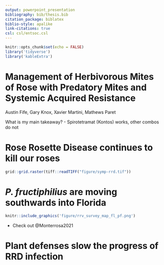 ```yaml
---
output: powerpoint_presentation
bibliography: bib/thesis.bib
citation_package: biblatex
biblio-style: apalike
link-citations: true
csl: csl/entsoc.csl
---
```


```r
knitr::opts_chunk$set(echo = FALSE)
library('tidyverse')
library('kableExtra')
```

# Management of Herbivorous Mites of Rose with Predatory Mites and Systemic Acquired Resistance
Austin Fife, Gary Knox, Xavier Martini, Mathews Paret

What is my main takeaway? - Spirotetramat (Kontos) works, other combos do not

# Rose Rosette Disease continues to kill our roses
```r
grid::grid.raster(tiff::readTIFF("figure/symp-rrd.tif"))
```

# *P. fructiphilius* are moving southwards into Florida
```r
knitr::include_graphics('figure/rrv_survey_map_fl_pf.png')
```
- Check out @Monterrosa2021

# Plant defenses slow the progress of RRD infection



<!-- # Phytoseiids an option for control? -->
<!-- - Too large! -->
<!-- - Model organism? -->


<!-- - Preliminary research: *Amblyseius swirskii* RRD-infected roses -->


<!-- # What caused the attraction to infected roses? -->
<!-- ```{r aswir-rrd, fig.cap = "\\textit{Amblyseius swirskii} attraction to healthy and Rose Rosette Virus-infected Pink Double Knock Out® roses. Asterisks represent significant differences as calculated by $\\chi^2$ contingency table tests for given probabilities. N.S. = not significant. RRV-infected vs Healthy Rose: $\\chi^2 = 9.33$, $df = 1$, $\\alpha = 0.05$, $p-value = 0.002$. Filtered Air vs Healthy Rose: $\\chi^2 = 0.47$, df $=$ 1, $\\alpha = 0.05$, $p-value = 0.4913$.", out.width="100%", warning=FALSE} -->
<!-- knitr::include_graphics('figure/rrv_graph_olfact_rose.png') -->
<!-- ``` -->
<!-- - Low levels of MeSA from RRV-infected roses -->
<!-- - MeSA attractive to some many predatory mites -->

<!-- # MeSA and SAR -->
<!-- - MeSA increases when a plant is attacked by herbivores or pathogens, derivative of Salicylic Acid -->
<!-- - Systemic Acquired Resistance (SAR), protects distant tissues -->
<!-- - Hypersensitive Response -->
<!-- - Enduring resistance -->
<!-- - Pathogen resistance: fungi, bacteria and viral pathogens -->

<!-- # SAR-induction -->
<!-- - Induce SAR *before* RRV infection -->
<!-- - acibenzolar-S-methyl (ASM), benzothiadiazole -->
<!-- - ASM used to protect plants from fungal infection -->
<!-- - Chitinase activity in roses [@Suo2001] -->
<!-- - Hypersensitive response and SAR interferes with the ability of eriophyoid mites to feed or grow on induced plants [@Bronner1991a; @Westphal1991; @Westphal1992]. -->

<!-- # How does SAR-induction affect predators? -->
<!-- - Predatory mites may still be harmed via direct and indirect effects of SAR-induction [@Ataide2016, @Pappas2017] -->

<!-- # Design: ASM Trials -->
<!-- - 12 weeks, from August to October -->
<!-- - Griffin and Athens, GA -->
<!-- - low and high pest pressure  -->
<!-- - Plants inoculated with canes from nearby RRD-infected roses -->
<!-- - Inoculated 1st and 5th weeks of the experiment -->
<!-- - 48 Pink Double Knock Out® Roses 1 gallon buckets  -->

<!-- # Treatments: ASM -->
<!-- - acibenzolar-S-methyl, ASM (Actigard50WG)  -->
<!-- - Two rates: 50 \si{\milli\gram}/\si{\liter} (Half rate) and 100 \si{\milli\gram}/\si{\liter} (High rate) -->
<!-- - Goal: observe the effects of inducing Systemic Acquired Resistance (SAR) on *P. fructiphilus*  -->
<!-- - Griffin had two controls:  -->
<!-- - Kontos (Spirotetramat), label rate (negative control) -->
<!-- - Water (positive control) -->
<!-- - Athens had untreated roses and water as negative controls -->

<!-- # Data Collection: ASM -->
<!-- - Subset of samples weekly -->
<!-- - Each rose plant has been sampled three times. -->
<!-- - Rose/rosebud cuttings ~10 cm -->
<!-- - Samples in 50 mL centrifuge tubes -->
<!-- - Washing methods of @Monfreda2007 -->
<!-- - Counted eriophyoid mites -->

<!-- # Design: IPM Trials -->
<!-- August to October simultaneously in Griffin, GA and Athens, GA. -->
<!-- The Athens site will be given 96 Pink Double Knock Out® Roses (Star Roses and Plants, West Grove, PA, USA), while Griffin will use 54 roses due to the smaller plot area available. Bare root roses will be planted 2 months before the trials begin to allow new flush to form. Rose planting media and environmental conditions will be the same as previously described. -->

<!-- # Treatments - IPM -->
<!-- - ASM (Actigard 50WG) and SP2700, (Ninja, SePro) -->
<!-- - *A. swirskii* 2 mini sachets with hooks sachets per rose -->
<!-- - ASM + *A. swirskii* -->
<!-- - Kontos - spirotetramat acaricide as a negative control  -->
<!-- - Water - a positive control  -->
<!-- - 12 weeks, mites applied on the 1st, 5th and 9th week -->
<!-- - Two blocks, 10 plots, 12 roses/plot w/buffer, six roses treated -->


<!-- # Plot Design - 2018 -->
<!-- ```{r, cache = TRUE, cache.extra = file.mtime('figure/rrv_asm_plot_2018_griffin.png'), fig.cap= "Field design for testing the potential of Acibenzolar-S-Methyl to reduce populations of \\textit{P. fructiphilus} by inducing Systemic Acquired Resistance in Pink Double Knock Out® roses. Trials were conducted for three months from September to December 2019 in Griffin, GA. Four treatments were applied weekly fo 12 weeks: Blue = Water Red = Actigard50WG 100 \\si{\\milli\\gram}/L (High rate),  Pink = Actigard50WG \\si{\\milli\\gram}/L (Half rate) Turquoise = Kontos (Label rate). Flower cuttings were be taken weekly to record \\textit{P. fructiphilus} numbers.", out.width="80%", warning=FALSE} -->
<!-- knitr::include_graphics('figure/rrv_asm_plot_2018_griffin.png') -->
<!-- ``` -->

<!-- # Plot Design - 2019 -->
<!-- ```{r, cache.extra = file.mtime('figure/rrv_asm_plot_2019_griffin.png'), fig.cap="Field design for testing the potential of Acibenzolar-S-Methyl to reduce populations of \\textit{P. fructiphilus} by inducing Systemic Acquired Resistance in Pink Double Knock Out® roses. Trials were conducted for three months from September to December 2019 in Griffin, GA. Four treatments were applied weekly fo 12 weeks: Blue = Water Red = Actigard50WG 100 \\si{\\milli\\gram}/L (High rate),  Pink = Actigard50WG 100 \\si{\\milli\\gram}/L (Half rate) Turquoise = Kontos (Label rate). Flower cuttings were be taken weekly to record \\textit{P. fructiphilus} numbers.", out.width="80%", warning=FALSE} -->
<!-- knitr::include_graphics('figure/rrv_asm_plot_2019_griffin.png') -->
<!-- ``` -->

<!-- # Data Collection: IPM -->
<!-- - Cuttings taken weekly from six treated roses -->
<!-- - Three flowers (buds if no flowers present)  -->
<!-- - ~18 flowers/buds per bottle for each plot -->
<!-- - Bottles with 95% EtOH -->
<!-- - Sieves to separate mites from the plant tissues. -->
<!-- - Plant tissues dried ~48 hrs at 50 &deg;C, weighed -->
<!-- - *A. swirskii* applied on the 1st, 5th and 9th week -->

<!-- # Treatments: IPM -->
<!-- - Water - Control -->
<!-- - Actigard - 100 mg/L -->
<!-- - Ninja - label rate -->
<!-- - Kontos - label rate -->
<!-- - *A. swirskii* (one sachet per rose treated) -->
<!-- - *A. swirskii* + Ninja (one sachet per rose treated, label rate) -->

<!-- # Plot Design: IPM - Athens -->
<!-- ```{r ipm-athens, cache.extra = file.mtime('figure/rrv_ipm_plot_map_2019_athens.png'), fig.cap = "Field design for Integrated Pest Management trials on Pink Double Knock Out® roses to control \\textit{P. fructiphilus} in Athens, GA with five treatments. W = Water A = Actigard50WG, K = Kontos, M = \\textit{A. swirkii} predatory mite sachets, N = SP2700 (Trade name: Ninja, SePro), + = \\textit{A. swirskii} + Ninja combined treatments. All products were applied at their label rates for 12 weeks. Flower cuttings were taken weekly to record \\textit{P. fructiphilus} numbers.", out.width="80%", warning=FALSE} -->
<!-- knitr::include_graphics('figure/rrv_ipm_plot_map_2019_athens.png') -->
<!-- ``` -->

<!-- # Plot Design: IPM - Griffin -->

<!-- ```{r ipm-griff, cache.extra = file.mtime('figure/rrv_ipm_plot_map_2019_griffin.png'), fig.cap= "Field design for Integrated Pest Management trials on Pink Double Knock Out® roses to control \\textit{P. fructiphilus} in Griffin, GA with five treatments. W = Water A = Actigard50WG, K = Kontos, M = \\textit{A. swirkii} predatory mite sachets, N = SP2700 (Trade name: Ninja, SePro), + = \\textit{A. swirskii} + Ninja combined treatments. All products were applied at their label rates for 12 weeks. Flower cuttings were taken weekly to record \\textit{P. fructiphilus} numbers.", out.width="80%", warning=FALSE} -->
<!-- knitr::include_graphics('figure/rrv_ipm_plot_map_2019_griffin.png') -->
<!-- ``` -->

<!-- # Plot Design: IPM - Tallahassee -->

<!-- ```{r, cache.extra = file.mtime('figure/rrv_ipm_plot_map_2021_talla.tif'), fig.cap = "Field design for Integrated Pest Management trials on Pink Double Knock Out® roses to control \\textit{P. fructiphilus} in Tallahassee, FL with five treatments: Water, Actigard50WG, Kontos, \\textit{Amblyseius swirkii} predatory mite sachets, and \\textit{A. swirskii} + Actigard combined treatments. All products were applied at their label rates for 12 weeks. Flower cuttings were taken weekly to record \\textit{P. fructiphilus} numbers.", out.width="80%", warning=FALSE} -->
<!-- grid::grid.raster(tiff::readTIFF('figure/rrv_ipm_plot_map_2021_talla.tif')) -->
<!-- ``` -->

<!-- ## Results {#results-asm-ipm} -->
<!-- Combining predatory mites with a SAR-inducer was as effective as the miticide alone, and controlled herbivorous mite populations more than either SAR-induction or predatory mites alone -->

<!-- ```{r asm-graph, cache = TRUE, cache.extra = file.mtime('figure/actigard_graph.png'), fig.cap="SAR-induction trials on Pink Double Knock Out® roses to control \\textit{Phyllocoptes fructiphilus} in Athens and Griffin, GA. Statistical significance was determined using Tukey contrasts for multiple Comparisons of means. Groups which share letters are not statistically different from one another. $\\alpha = 0.05$. water = Water Control, High = 100 \\si{\\milli\\gram}/\\si{\\liter} Actigard® 50WG (Syngenta, Greensboro, NC, USA) acibenzolar-S-methyl (ASM), low = 50 \\si{\\milli\\gram}/\\si{\\liter} Actigard® 50WG (Syngenta, Greensboro, NC, USA) acibenzolar-S-methyl (ASM), kontos = Kontos® Miticide Insecticide - Spirotetramat (Bayer Corporation, Whippany, New Jersey, USA), untreated = No treatment. All products were applied for 12 weeks. Flower cuttings were taken weekly to record the numbers of herbivorous mites.", out.width="80%", warning=FALSE} -->
<!-- knitr::include_graphics('figure/actigard_graph.png') -->
<!-- ``` -->

<!-- # ASM Trial: Athens 2018 -->
<!-- ```{r asm-athns-2018-table, echo = FALSE, warning = FALSE, cache = TRUE, cache.extra = file.mtime('data/rrv_athens_disease_progress_2018.csv'), caption = "\\label{tab:asm-athns-2018-table}", out.width="100%"} -->
<!-- read_csv('data/rrv_athens_disease_progress_2018.csv', -->
<!--          show_col_types = FALSE) %>% -->
<!--   knitr::kable(format = "latex", -->
<!--                booktabs = TRUE, -->
<!--                caption = "Progression of RRD on SAR-induced Pink Double Knock Out® roses in Athens, GA 2018.") %>% -->
<!--   kable_styling(latex_options = c("striped", "scale_down", full_width = TRUE)) -->

<!-- ``` -->

<!-- # IPM Trials -->
<!-- ```{r ipm, cache = TRUE, cache.extra = file.mtime('figure/ipm_graph.png'), fig.cap="Integrated Pest Management trials on Pink Double Knock Out® roses to control \\textit{Phyllocoptes fructiphilus} in Athens and Griffin, GA with five treatments. Statistical significance was determined using Tukey contrasts for multiple Comparisons of means. Groups which share letters are not statistically different from one another. $\\alpha = 0.05$. water = Water Control, actigard = Actigard® 50WG (Syngenta, Greensboro, NC, USA) acibenzolar-S-methyl (ASM), kontos = Kontos® Miticide Insecticide - Spirotetramat (Bayer Corporation, Whippany, New Jersey, USA), mites = \\textit{Amblyseius swirkii} predatory mite mini sachets on hooks (Ambly-S, Arbico Organics, Oro Valley, AZ, USA), ninja = SP2700 (Trade name: Ninja\\texttrademark, SePro, Carmel, IN, USA), mites + ninja = \\textit{A. swirskii} + Ninja combined treatments. All products were applied at their label rates for 12 weeks. Flower cuttings were taken weekly to record the numbers of herbivorous mites.", out.width="80%", warning=FALSE} -->
<!-- knitr::include_graphics('figure/ipm_graph.png') -->
<!-- ``` -->

<!-- # IPM Trial: Tallahassee 2021 -->
<!-- ```{r ipm-talla-erios, cache = TRUE, cache.extra = file.mtime('figure/rrv_ipm_graph_erios_talla.png'), fig.cap="Integrated Pest Management trials on Pink Double Knock Out® roses to control \\textit{Phyllocoptes fructiphilus} in Tallahassee, FL with five treatments. Statistical significance was determined using Tukey contrasts for multiple Comparisons of means. Groups which share letters are not statistically different from one another. $\\alpha = 0.05$. Water = Water Control, Actigard = Actigard® 50WG (Syngenta, Greensboro, NC, USA) acibenzolar-S-methyl (ASM), Kontos = Kontos® Miticide Insecticide - Spirotetramat (Bayer Corporation, Whippany, New Jersey, USA), Mites = \\textit{Amblyseius swirkii} predatory mite mini sachets on hooks (Ambly-S, Arbico Organics, Oro Valley, AZ, USA), Mites + Actigard = \\textit{A. swirskii} + Actigard combined treatments. Untreated = No treatment. All products were applied at their label rates for 12 weeks. Flower cuttings were taken weekly to record the numbers of \\textit{P. fructiphilus} and other herbivorous mites.", out.width="80%", warning=FALSE} -->
<!-- knitr::include_graphics('figure/rrv_ipm_graph_erios_talla.png') -->
<!-- ``` -->

<!-- # IPM Trial: Tallahassee 2021 - week -->
<!-- ```{r ipm-talla-erios-week, cache = TRUE, cache.extra = file.mtime('figure/rrv_ipm_graph_erios_talla_week.png'), fig.cap="Integrated Pest Management trials on Pink Double Knock Out® roses to control \\textit{Phyllocoptes fructiphilus} in Tallahassee, FL with five treatments. Water = Water Control, Actigard = Actigard® 50WG (Syngenta, Greensboro, NC, USA) acibenzolar-S-methyl (ASM), Kontos = Kontos® Miticide Insecticide - Spirotetramat (Bayer Corporation, Whippany, New Jersey, USA), Mites = \\textit{Amblyseius swirkii} predatory mite mini sachets on hooks (Ambly-S, Arbico Organics, Oro Valley, AZ, USA), MA = \\textit{A. swirskii} + Actigard combined treatments. Untreated = No treatment. All products were applied at their label rates for 12 weeks. Flower cuttings were taken weekly to record the numbers of \\textit{P. fructiphilus} and other herbivorous mites.", out.width="80%", warning=FALSE} -->
<!-- knitr::include_graphics('figure/rrv_ipm_graph_erios_talla_week.png') -->
<!-- ``` -->

<!-- # IPM Trial: Tallahassee 2021 - other -->
<!-- ```{r ipm-talla-other, cache = TRUE, cache.extra = file.mtime('figure/rrv_ipm_graph_other_talla.png'), fig.cap="Integrated Pest Management trials on Pink Double Knock Out® roses to control \\textit{Phyllocoptes fructiphilus} in Tallahassee, FL with five treatments. Statistical significance was determined using Tukey contrasts for multiple Comparisons of means. Groups which share letters are not statistically different from one another. $\\alpha = 0.05$. Water = Water Control, Actigard = Actigard® 50WG (Syngenta, Greensboro, NC, USA) acibenzolar-S-methyl (ASM), Kontos = Kontos® Miticide Insecticide - Spirotetramat (Bayer Corporation, Whippany, New Jersey, USA), Mites = \\textit{Amblyseius swirkii} predatory mite mini sachets on hooks (Ambly-S, Arbico Organics, Oro Valley, AZ, USA), Mites + Actigard = \\textit{A. swirskii} + Actigard combined treatments. Untreated = No treatment. All products were applied at their label rates for 12 weeks. Flower cuttings were taken weekly to record the numbers of \\textit{P. fructiphilus} and other herbivorous mites.", out.width="80%", warning=FALSE} -->
<!-- knitr::include_graphics('figure/rrv_ipm_graph_other_talla.png') -->
<!-- ``` -->

<!-- ## Discussion {#dis-asm-ipm} -->
<!-- Our results suggest that SAR-induced plant defenses have the potential to manage populations of *P. fructiphilus* and other herbivorous mites, especially when integrating SAR-induction with predatory mites. -->

<!-- # References -->